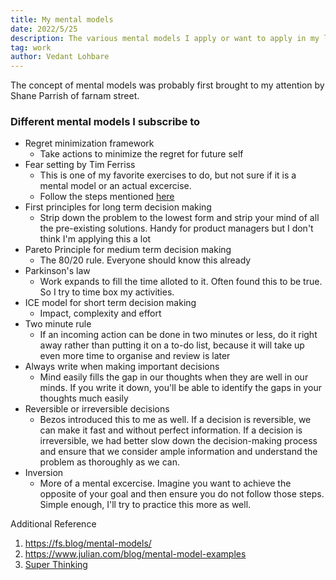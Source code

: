 ```yaml
---
title: My mental models
date: 2022/5/25
description: The various mental models I apply or want to apply in my life
tag: work
author: Vedant Lohbare
---
```

The concept of mental models was probably first brought to my attention by Shane Parrish of farnam street. 

### Different mental models I  subscribe to
- Regret minimization framework
	- Take actions to minimize the regret for future self
- Fear setting by Tim Ferriss
	- This is one of my favorite exercises to do, but not sure if it is a mental model or an actual excercise.
	- Follow the steps mentioned [here](https://tim.blog/2017/05/15/fear-setting/)
- First principles for long term decision making
	- Strip down the problem to the lowest form and strip your mind of all the pre-existing solutions. Handy for product managers but I don't think I'm applying this a lot
- Pareto Principle for medium term decision making
	- The 80/20 rule. Everyone should know this already
- Parkinson's law
	- Work expands to fill the time alloted to it. Often found this to be true. So I try to time box my activities.
- ICE model for short term decision making
	- Impact, complexity and effort
- Two minute rule
	- If an incoming action can be done in two minutes or less, do it right away rather than putting it on a to-do list, because it will take up even more time to organise and review is later
- Always write when making important decisions
	- Mind easily fills the gap in our thoughts when they are well in our minds. If you write it down, you'll be able to identify the gaps in your thoughts much easily
- Reversible or irreversible decisions
	- Bezos introduced this to me as well. If a decision is reversible, we can make it fast and without perfect information. If a decision is irreversible, we had better slow down the decision-making process and ensure that we consider ample information and understand the problem as thoroughly as we can.
- Inversion
	- More of a mental excercise. Imagine you want to achieve the opposite of your goal and then ensure you do not follow those steps. Simple enough, I'll try to practice this more as well.

  
Additional Reference
1. https://fs.blog/mental-models/
1. https://www.julian.com/blog/mental-model-examples
2. [Super Thinking](https://www.amazon.in/Super-Thinking-Book-Mental-Models/dp/0525533583)
